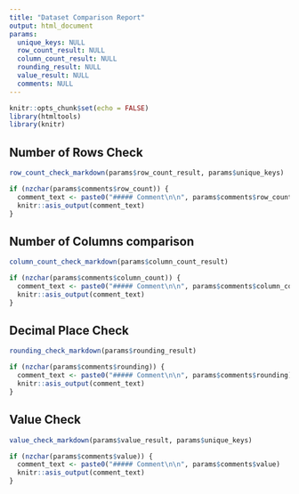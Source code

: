 ```yaml
---
title: "Dataset Comparison Report"
output: html_document
params:
  unique_keys: NULL
  row_count_result: NULL
  column_count_result: NULL
  rounding_result: NULL
  value_result: NULL
  comments: NULL
---
```


```r
knitr::opts_chunk$set(echo = FALSE)
library(htmltools)
library(knitr)

```

## Number of Rows Check

```r
row_count_check_markdown(params$row_count_result, params$unique_keys)

if (nzchar(params$comments$row_count)) {
  comment_text <- paste0("##### Comment\n\n", params$comments$row_count)
  knitr::asis_output(comment_text)
}
```


## Number of Columns comparison

```r
column_count_check_markdown(params$column_count_result)

if (nzchar(params$comments$column_count)) {
  comment_text <- paste0("##### Comment\n\n", params$comments$column_count)
  knitr::asis_output(comment_text)
}
```


## Decimal Place Check

```r
rounding_check_markdown(params$rounding_result)

if (nzchar(params$comments$rounding)) {
  comment_text <- paste0("##### Comment\n\n", params$comments$rounding)
  knitr::asis_output(comment_text)
}
```


## Value Check

```r
value_check_markdown(params$value_result, params$unique_keys)

if (nzchar(params$comments$value)) {
  comment_text <- paste0("##### Comment\n\n", params$comments$value)
  knitr::asis_output(comment_text)
}
```

